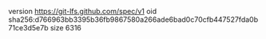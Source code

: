 version https://git-lfs.github.com/spec/v1
oid sha256:d766963bb3395b36fb9867580a266ade6bad0c70cfb447527fda0b71ce3d5e7b
size 6316
